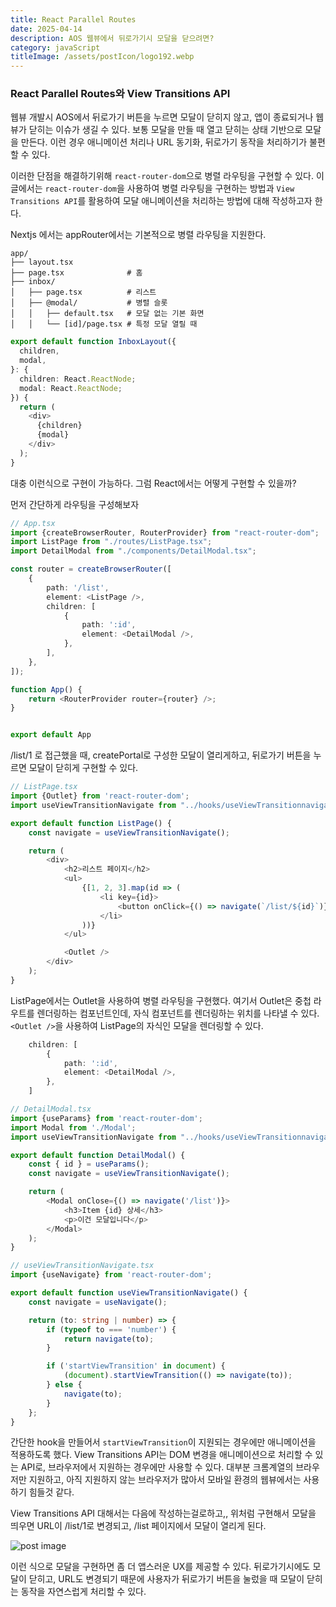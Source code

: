 ```yaml
---
title: React Parallel Routes
date: 2025-04-14
description: AOS 웹뷰에서 뒤로가기시 모달을 닫으려면?
category: javaScript
titleImage: /assets/postIcon/logo192.webp
---
```


### React Parallel Routes와 View Transitions API

웹뷰 개발시 AOS에서 뒤로가기 버튼을 누르면 모달이 닫히지 않고, 앱이 종료되거나 웹뷰가 닫히는 이슈가 생길 수 있다.
보통 모달을 만들 때 열고 닫히는 상태 기반으로 모달을 만든다. 이런 경우 애니메이션 처리나 URL 동기화, 뒤로가기 동작을 처리하기가 불편할 수 있다.

이러한 단점을 해결하기위해 `react-router-dom`으로 병렬 라우팅을 구현할 수 있다.
이 글에서는 `react-router-dom`을 사용하여 병렬 라우팅을 구현하는 방법과 `View Transitions API`를 활용하여 모달 애니메이션을 처리하는 방법에 대해 작성하고자 한다.

Nextjs 에서는 appRouter에서는 기본적으로 병렬 라우팅을 지원한다.

```
app/
├── layout.tsx
├── page.tsx              # 홈
├── inbox/
│   ├── page.tsx          # 리스트
│   ├── @modal/           # 병렬 슬롯
│   │   ├── default.tsx   # 모달 없는 기본 화면
│   │   └── [id]/page.tsx # 특정 모달 열릴 때
```

```typescript jsx
export default function InboxLayout({
  children,
  modal,
}: {
  children: React.ReactNode;
  modal: React.ReactNode;
}) {
  return (
    <div>
      {children}
      {modal}
    </div>
  );
}
```
대충 이런식으로 구현이 가능하다. 그럼 React에서는 어떻게 구현할 수 있을까?

먼저 간단하게 라우팅을 구성해보자

```typescript jsx
// App.tsx
import {createBrowserRouter, RouterProvider} from "react-router-dom";
import ListPage from "./routes/ListPage.tsx";
import DetailModal from "./components/DetailModal.tsx";

const router = createBrowserRouter([
    {
        path: '/list',
        element: <ListPage />,
        children: [
            {
                path: ':id',
                element: <DetailModal />,
            },
        ],
    },
]);

function App() {
    return <RouterProvider router={router} />;
}


export default App
```
/list/1 로 접근했을 때, createPortal로 구성한 모달이 열리게하고, 뒤로가기 버튼을 누르면 모달이 닫히게 구현할 수 있다.

```typescript jsx
// ListPage.tsx
import {Outlet} from 'react-router-dom';
import useViewTransitionNavigate from "../hooks/useViewTransitionnavigate.ts";

export default function ListPage() {
    const navigate = useViewTransitionNavigate();

    return (
        <div>
            <h2>리스트 페이지</h2>
            <ul>
                {[1, 2, 3].map(id => (
                    <li key={id}>
                        <button onClick={() => navigate(`/list/${id}`)}>Item {id} 보기</button>
                    </li>
                ))}
            </ul>

            <Outlet />
        </div>
    );
}
```

ListPage에서는 Outlet을 사용하여 병렬 라우팅을 구현했다.
여기서 Outlet은 중첩 라우트를 렌더링하는 컴포넌트인데, 자식 컴포넌트를 렌더링하는 위치를 나타낼 수 있다.
`<Outlet />`을 사용하여 ListPage의 자식인 모달을 렌더링할 수 있다.

```typescript jsx
    children: [
        {
            path: ':id',
            element: <DetailModal />,
        },
    ]
````

```typescript jsx
// DetailModal.tsx
import {useParams} from 'react-router-dom';
import Modal from './Modal';
import useViewTransitionNavigate from "../hooks/useViewTransitionnavigate.ts";

export default function DetailModal() {
    const { id } = useParams();
    const navigate = useViewTransitionNavigate();

    return (
        <Modal onClose={() => navigate('/list')}>
            <h3>Item {id} 상세</h3>
            <p>이건 모달입니다</p>
        </Modal>
    );
}
```

```typescript jsx
// useViewTransitionNavigate.tsx
import {useNavigate} from 'react-router-dom';

export default function useViewTransitionNavigate() {
    const navigate = useNavigate();

    return (to: string | number) => {
        if (typeof to === 'number') {
            return navigate(to);
        }

        if ('startViewTransition' in document) {
            (document).startViewTransition(() => navigate(to));
        } else {
            navigate(to);
        }
    };
}
```

간단한 hook을 만들어서 `startViewTransition`이 지원되는 경우에만 애니메이션을 적용하도록 했다.
View Transitions API는 DOM 변경을 애니메이션으로 처리할 수 있는 API로, 브라우저에서 지원하는 경우에만 사용할 수 있다.
대부분 크롬계열의 브라우저만 지원하고, 아직 지원하지 않는 브라우저가 많아서 모바일 환경의 웹뷰에서는 사용하기 힘들것 같다.

View Transitions API 대해서는 다음에 작성하는걸로하고,, 위처럼 구현해서 모달을 띄우면 URL이 /list/1로 변경되고, /list 페이지에서 모달이 열리게 된다.

<img src="/assets/blog/javaScript/parallel-routes.gif" width={300} height={300} alt="post image"/>

이런 식으로 모달을 구현하면 좀 더 앱스러운 UX를 제공할 수 있다.
뒤로가기시에도 모달이 닫히고, URL도 변경되기 때문에 사용자가 뒤로가기 버튼을 눌렀을 때 모달이 닫히는 동작을 자연스럽게 처리할 수 있다.

